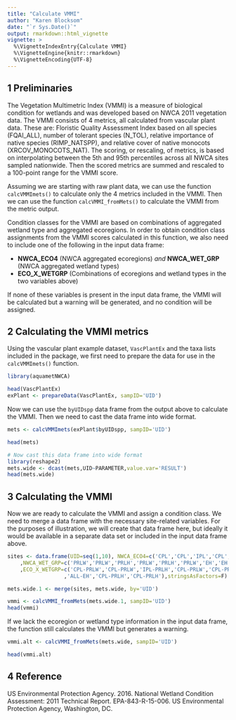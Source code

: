 ```yaml
---
title: "Calculate VMMI"
author: "Karen Blocksom"
date: "`r Sys.Date()`"
output: rmarkdown::html_vignette
vignette: >
  %\VignetteIndexEntry{Calculate VMMI}
  %\VignetteEngine{knitr::rmarkdown}
  %\VignetteEncoding{UTF-8}
---
```


## 1 Preliminaries

The Vegetation Multimetric Index (VMMI) is a measure of biological condition for wetlands and was developed based on NWCA 2011 vegetation data. The VMMI consists of 4 metrics, all calculated from vascular plant data. These are: Floristic Quality Assessment Index based on all species (FQAI\_ALL), number of tolerant species (N\_TOL), relative importance of native species (RIMP\_NATSPP), and relative cover of native monocots (XRCOV\_MONOCOTS\_NAT). The scoring, or rescaling, of metrics, is based on interpolating between the 5th and 95th percentiles across all NWCA sites sampled nationwide. Then the scored metrics are summed and rescaled to a 100-point range for the VMMI score. 

Assuming we are starting with raw plant data, we can use the function `calcVMMImets()` to calculate only the 4 metrics included in the VMMI. Then we can use the function `calcVMMI_fromMets()` to calculate the VMMI from the metric output. 

Condition classes for the VMMI are based on combinations of aggregated wetland type and aggregated ecoregions. In order to obtain condition class assignments from the VMMI scores calculated in this function, we also need to include one of the following in the input data frame: 
        
- **NWCA_ECO4** (NWCA aggregated ecoregions) *and* **NWCA_WET_GRP** (NWCA aggregated wetland types)
- **ECO_X_WETGRP** (Combinations of ecoregions and wetland types in the two variables above)

If none of these variables is present in the input data frame, the VMMI will be calculated but a warning will be generated, and no condition will be assigned.

## 2 Calculating the VMMI metrics
Using the vascular plant example dataset, `VascPlantEx` and the taxa lists included in the package, we first need to prepare the data for use in the `calcVMMImets()` function. 

```r
library(aquametNWCA)

head(VascPlantEx)
exPlant <- prepareData(VascPlantEx, sampID='UID')
```

Now we can use the `byUIDspp` data frame from the output above to calculate the VMMI. Then we need to cast the data frame into wide format.
```r
mets <- calcVMMImets(exPlant$byUIDspp, sampID='UID')

head(mets)

# Now cast this data frame into wide format
library(reshape2)
mets.wide <- dcast(mets,UID~PARAMETER,value.var='RESULT')
head(mets.wide)

```
## 3 Calculating the VMMI
Now we are ready to calculate the VMMI and assign a condition class. We need to merge a data frame with the necessary site-related variables. For the purposes of illustration, we will create that data frame here, but ideally it would be available in a separate data set or included in the input data frame above.
```r
sites <- data.frame(UID=seq(1,10), NWCA_ECO4=c('CPL','CPL','IPL','CPL','CPL','IPL','CPL','CPL','CPL','CPL')
    ,NWCA_WET_GRP=c('PRLW','PRLW','PRLH','PRLW','PRLH','PRLW','EH','EH','PRLH','PRLH')
    ,ECO_X_WETGRP=c('CPL-PRLW','CPL-PRLW','IPL-PRLH','CPL-PRLW','CPL-PRLH','IPL-PRLW','ALL-EH'
                  ,'ALL-EH','CPL-PRLH','CPL-PRLH'),stringsAsFactors=F)

mets.wide.1 <- merge(sites, mets.wide, by='UID')

vmmi <- calcVMMI_fromMets(mets.wide.1, sampID='UID')
head(vmmi)

```
If we lack the ecoregion or wetland type information in the input data frame, the function still calculates the VMMI but generates 
a warning.
```r
vmmi.alt <- calcVMMI_fromMets(mets.wide, sampID='UID')

head(vmmi.alt)
```


## 4 Reference
US Environmental Protection Agency. 2016. National Wetland Condition 
Assessment: 2011 Technical Report. EPA-843-R-15-006. US Environmental 
Protection Agency, Washington, DC.